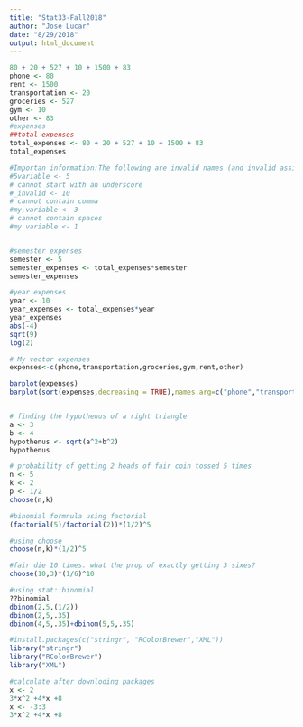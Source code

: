 ```yaml
---
title: "Stat33-Fall2018"
author: "Jose Lucar"
date: "8/29/2018"
output: html_document
---
```

```r
80 + 20 + 527 + 10 + 1500 + 83
phone <- 80
rent <- 1500
transportation <- 20
groceries <- 527
gym <- 10
other <- 83
#expenses
##total expenses
total_expenses <- 80 + 20 + 527 + 10 + 1500 + 83
total_expenses

#Importan information:The following are invalid names (and invalid assignments)cannot start with a number
#5variable <- 5
# cannot start with an underscore
#_invalid <- 10
# cannot contain comma
#my,variable <- 3
# cannot contain spaces
#my variable <- 1


#semester expenses
semester <- 5
semester_expenses <- total_expenses*semester
semester_expenses

#year expenses
year <- 10
year_expenses <- total_expenses*year
year_expenses
abs(-4)
sqrt(9)
log(2)

# My vector expenses
expenses<-c(phone,transportation,groceries,gym,rent,other)

barplot(expenses)
barplot(sort(expenses,decreasing = TRUE),names.arg=c("phone","transportation","groceries","gym","rent","other"))


# finding the hypothenus of a right triangle
a <- 3
b <- 4
hypothenus <- sqrt(a^2+b^2)
hypothenus

# probability of getting 2 heads of fair coin tossed 5 times
n <- 5
k <- 2
p <- 1/2
choose(n,k)

#binomial formnula using factorial
(factorial(5)/factorial(2))*(1/2)^5

#using choose
choose(n,k)*(1/2)^5

#fair die 10 times. what the prop of exactly getting 3 sixes?
choose(10,3)*(1/6)^10

#using stat::binomial
??binomial
dbinom(2,5,(1/2))
dbinom(2,5,.35)
dbinom(4,5,.35)+dbinom(5,5,.35)

#install.packages(c("stringr", "RColorBrewer","XML"))
library("stringr")
library("RColorBrewer")
library("XML")

#calculate after downloding packages
x <- 2
3*x^2 +4*x +8
x <- -3:3
3*x^2 +4*x +8
```

